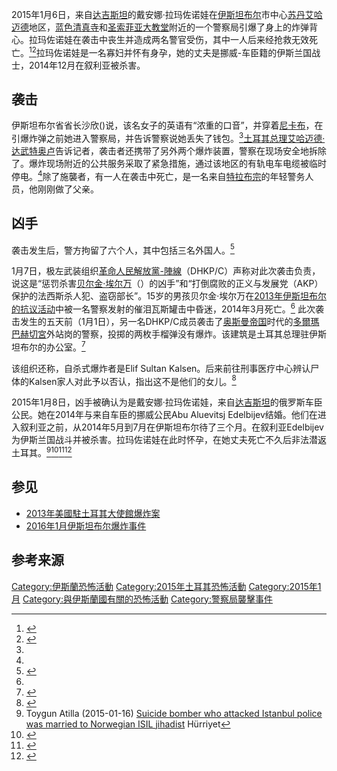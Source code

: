 {{noteTA
|T=zh-hans:2015年伊斯坦布尔自杀式炸弹袭击;zh-hant:2015年伊斯坦堡自殺炸彈攻擊;zh-hk:2015年伊斯坦堡自殺式炸彈襲擊
}}
{{Infobox civilian attack
| title       = 2015年伊斯坦布尔自杀式炸弹袭击
| image       = 
| caption     = 
| location    = [[伊斯坦布尔|伊斯坦布尔]][[法蒂赫|法蒂赫]][[苏丹艾哈迈德_(法蒂赫)|苏丹艾哈迈德]]
| target      = 警察局
| coordinates = 
| date        = 2015年1月6日
| time        = 
| timezone    = 
| type        = [[自杀式爆炸|自杀式爆炸]]
| fatalities  = 2（包括施襲者）
| injuries    = 1
| perp       = 戴安娜·拉玛佐诺娃
| weapons     = 
| motive      =
}}

2015年1月6日，来自[[达吉斯坦共和国|达吉斯坦]]的戴安娜·拉玛佐诺娃在[[伊斯坦布尔|伊斯坦布尔]]市中心[[苏丹艾哈迈德_(法蒂赫)|苏丹艾哈迈德]]地区，[[蘇丹艾哈邁德清真寺|蓝色清真寺]]和[[圣索菲亚大教堂|圣索菲亚大教堂]]附近的一个警察局引爆了身上的炸弹背心。拉玛佐诺娃在袭击中丧生并造成两名警官受伤，其中一人后来经抢救无效死亡。<ref name="BBC1">{{Cite web|url=http://www.bbc.com/news/world-europe-30701483|title=BBC News - Turkey bombing: Female suicide attacker hits Istanbul police station|date=2015-01-06|work=BBC新闻|accessdate=2016-08-31|archive-date=2016-08-30|archive-url=https://web.archive.org/web/20160830023657/http://www.bbc.com/news/world-europe-30701483|dead-url=no}}</ref><ref name="AJ1">{{Cite web|url=http://www.aljazeera.com/news/middleeast/2015/01/policeman-injured-istanbul-bomb-attack-20151615551340942.html|title=Policeman killed in Istanbul suicide attack|date=2015-01-06|work=半岛电视台|accessdate=2016-08-31|archive-date=2016-08-04|archive-url=https://web.archive.org/web/20160804223603/http://www.aljazeera.com/news/middleeast/2015/01/policeman-injured-istanbul-bomb-attack-20151615551340942.html|dead-url=no}}</ref>拉玛佐诺娃是一名寡妇并怀有身孕，她的丈夫是挪威-车臣籍的伊斯兰国战士，2014年12月在叙利亚被杀害。
== 袭击 ==
伊斯坦布尔省省长沙欣({{lang-tr|Vasip Şahin}})说，该名女子的英语有“浓重的口音”，并穿着[[尼卡布|尼卡布]]，在引爆炸弹之前她进入警察局，并告诉警察说她丢失了钱包。<ref name="BBC1"/>[[土耳其总理列表|土耳其总理]][[艾哈迈德·达武特奥卢|艾哈迈德·达武特奥卢]]告诉记者，袭击者还携带了另外两个爆炸装置，警察在现场安全地拆除了。爆炸现场附近的公共服务采取了紧急措施，通过该地区的有轨电车电缆被临时停电。<ref name="AJ1"/>除了施襲者，有一人在袭击中死亡，是一名来自[[特拉布宗|特拉布宗]]的年轻警务人员，他刚刚做了父亲。

== 凶手 ==
袭击发生后，警方拘留了六个人，其中包括三名外国人。<ref>{{Cite web|url=http://www.dailystar.com.lb/News/Middle-East/2015/Jan-13/283951-turkey-detains-six-over-istanbul-suicide-bombing.ashx?utm_source=Magnet&utm_medium=Entity%20page&utm_campaign=Magnet%20tools|title=Turkey detains six over Istanbul suicide bombing|accessdate=2015-09-22|date=2015-01-13|work=[[每日星报_(黎巴嫩)|每日星报 (黎巴嫩)]]|archive-date=2019-11-29|archive-url=https://web.archive.org/web/20191129234333/http://www.dailystar.com.lb/News/Middle-East/2015/Jan-13/283951-turkey-detains-six-over-istanbul-suicide-bombing.ashx?utm_source=Magnet&utm_medium=Entity%20page&utm_campaign=Magnet%20tools}}</ref>

1月7日，极左武装组织[[革命人民解放黨-陣線|革命人民解放黨-陣線]]（DHKP/C）声称对此次袭击负责，说这是“惩罚杀害[[贝尔金·埃尔万|贝尔金·埃尔万]]（{{lang|tr|Berkin Elvan}}）的凶手”和“打倒腐败的正义与发展党（AKP）保护的法西斯杀人犯、盗窃部长”。15岁的男孩贝尔金·埃尔万在[[2013年土耳其反政府抗议运动|2013年伊斯坦布尔的抗议活动]]中被一名警察发射的催泪瓦斯罐击中昏迷，2014年3月死亡。<ref name="AJ1"/> 此次袭击发生的五天前（1月1日），另一名DHKP/C成员袭击了[[奥斯曼帝国|奥斯曼帝国]]时代的[[多爾瑪巴赫切宮|多爾瑪巴赫切宮]]外站岗的警察，投掷的两枚手榴弹没有爆炸。该建筑是土耳其总理驻伊斯坦布尔的办公室。<ref name="自由每日新闻">{{cite news|title=DHKP-C claims Istanbul palace attack bid|url=http://www.hurriyetdailynews.com/dhkp-c-claims-istanbul-palace-attack-bid.aspx?pageID=238&nid=76412|accessdate=2016-08-31|publisher=自由每日新闻|date=2015-01-02|archive-date=2016-09-11|archive-url=https://web.archive.org/web/20160911110513/http://www.hurriyetdailynews.com/dhkp-c-claims-istanbul-palace-attack-bid.aspx?pageID=238&nid=76412|dead-url=no}}</ref>

该组织还称，自杀式爆炸者是Elif Sultan Kalsen。后来前往刑事医疗中心辨认尸体的Kalsen家人对此予以否认，指出这不是他们的女儿。<ref>{{Cite web|url=http://abcnews.go.com/International/wireStory/leftist-group-carried-istanbul-suicide-bombing-28048471|title=Leftist Group Says It Carried out Istanbul Suicide Bombing|accessdate=2015-01-08|author=Butler, Desmond|date=2015-01-07|publisher=[[ABC新闻|ABC新闻]]|archive-date=2018-12-25|archive-url=https://web.archive.org/web/20181225063349/https://abcnews.go.com/International/wireStory/leftist-group-carried-istanbul-suicide-bombing-28048471%20|dead-url=no}}</ref>

2015年1月8日，凶手被确认为是戴安娜·拉玛佐诺娃，来自[[达吉斯坦共和国|达吉斯坦]]的俄罗斯车臣公民。她在2014年与来自车臣的挪威公民Abu Aluevitsj Edelbijev结婚。他们在进入叙利亚之前，从2014年5月到7月在伊斯坦布尔待了三个月。在叙利亚Edelbijev为伊斯兰国战斗并被杀害。拉玛佐诺娃在此时怀孕，在她丈夫死亡不久后非法潜返土耳其。<ref>Toygun Atilla (2015-01-16) [http://www.hurriyetdailynews.com/suicide-bomber-who-attacked-istanbul-police-was-married-to-norwegian-isil-jihadist.aspx?PageID=238&NID=77070&NewsCatID=509 Suicide bomber who attacked Istanbul police was married to Norwegian ISIL jihadist] {{Wayback|url=http://www.hurriyetdailynews.com/suicide-bomber-who-attacked-istanbul-police-was-married-to-norwegian-isil-jihadist.aspx?PageID=238&NID=77070&NewsCatID=509 |date=20160807170031 }} Hürriyet</ref><ref name="guardian-article">{{Cite web|url=http://www.theguardian.com/world/2015/jan/16/pregnant-istanbul-suicide-bomber-russian-citizen|title=Pregnant Istanbul suicide bomber was Russian citizen|accessdate=22 September 2015|author=Letsch, Constanze|date=2015-01-16|work=[[The_Guardian|The Guardian]]|archive-date=2015-10-04|archive-url=https://web.archive.org/web/20151004220022/http://www.theguardian.com/world/2015/jan/16/pregnant-istanbul-suicide-bomber-russian-citizen|dead-url=no}}</ref><ref>{{Cite web|url=http://www.hurriyet.com.tr/gundem/27918961.asp|title=Canlı bombanın El Kaide ve IŞİD bağlantısı araştırılıyor|accessdate=2015-01-08|publisher=[[自由_(土耳其媒体)|自由 (土耳其媒体)]]|language=tr|archive-date=2015-01-09|archive-url=https://web.archive.org/web/20150109223735/http://www.hurriyet.com.tr/gundem/27918961.asp|dead-url=no}}</ref><ref name="daily-news1">{{Cite web|url=http://www.hurriyetdailynews.com/russian-citizen-revealed-to-be-suicide-bomber-who-attacked-istanbul-police.aspx?pageID=238&nID=76653&NewsCatID=509|title=Russian citizen revealed to be suicide bomber who attacked Istanbul police|accessdate=2015-01-08|author=Aydın, Çetin|date=2015-01-08|publisher=[[自由每日新闻|自由每日新闻]]|archive-date=2015-01-08|archive-url=https://web.archive.org/web/20150108141305/http://www.hurriyetdailynews.com/russian-citizen-revealed-to-be-suicide-bomber-who-attacked-istanbul-police.aspx?PageID=238&NID=76653&NewsCatID=509|dead-url=no}}</ref>

== 参见 ==
* [[2013年美國駐土耳其大使館爆炸案|2013年美國駐土耳其大使館爆炸案]]
* [[2016年1月伊斯坦布尔爆炸事件|2016年1月伊斯坦布尔爆炸事件]]

== 参考来源 ==
{{Reflist|2}}
[[Category:伊斯蘭恐怖活動|Category:伊斯蘭恐怖活動]]
[[Category:2015年土耳其恐怖活動|Category:2015年土耳其恐怖活動]]
[[Category:2015年1月|Category:2015年1月]]
[[Category:與伊斯蘭國有關的恐怖活動|Category:與伊斯蘭國有關的恐怖活動]]
[[Category:警察局襲擊事件|Category:警察局襲擊事件]]